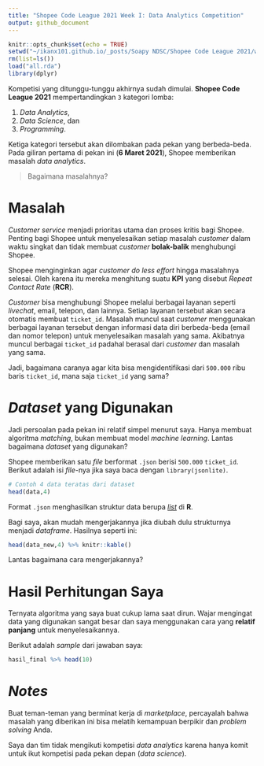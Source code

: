 ```yaml
---
title: "Shopee Code League 2021 Week I: Data Analytics Competition"
output: github_document
---
```


```r
knitr::opts_chunk$set(echo = TRUE)
setwd("~/ikanx101.github.io/_posts/Soapy NDSC/Shopee Code League 2021/week 1")
rm(list=ls())
load("all.rda")
library(dplyr)
```

Kompetisi yang ditunggu-tunggu akhirnya sudah dimulai. __Shopee Code League 2021__ mempertandingkan `3` kategori lomba:

1. _Data Analytics_,
1. _Data Science_, dan
1. _Programming_.

Ketiga kategori tersebut akan dilombakan pada pekan yang berbeda-beda. Pada giliran pertama di pekan ini (__6 Maret 2021__), Shopee memberikan masalah _data analytics_.

> Bagaimana masalahnya?

# Masalah

_Customer service_ menjadi prioritas utama dan proses kritis bagi Shopee. Penting bagi Shopee untuk menyelesaikan setiap masalah _customer_ dalam waktu singkat dan tidak membuat _customer_ __bolak-balik__ menghubungi Shopee.

Shopee menginginkan agar _customer do less effort_ hingga masalahnya selesai. Oleh karena itu mereka menghitung suatu __KPI__ yang disebut _Repeat Contact Rate_ (__RCR__).

_Customer_ bisa menghubungi Shopee melalui berbagai layanan seperti _livechat_, email, telepon, dan lainnya. Setiap layanan tersebut akan secara otomatis membuat `ticket_id`. Masalah muncul saat _customer_ menggunakan berbagai layanan tersebut dengan informasi data diri berbeda-beda (email dan nomor telepon) untuk menyelesaikan masalah yang sama. Akibatnya muncul berbagai `ticket_id` padahal berasal dari _customer_ dan masalah yang sama.

Jadi, bagaimana caranya agar kita bisa mengidentifikasi dari `500.000` ribu baris `ticket_id`, mana saja `ticket_id` yang sama?

# _Dataset_ yang Digunakan

Jadi persoalan pada pekan ini relatif simpel menurut saya. Hanya membuat algoritma _matching_, bukan membuat model _machine learning_. Lantas bagaimana _dataset_ yang digunakan?

Shopee memberikan satu _file_ berformat `.json` berisi `500.000` `ticket_id`. Berikut adalah isi _file_-nya jika saya baca dengan `library(jsonlite)`.

```r
# Contoh 4 data teratas dari dataset
head(data,4)
```

Format `.json` menghasilkan struktur data berupa [_list_](https://ikanx101.com/blog/train-r-4/#struktur-data-di-r) di __R__.

Bagi saya, akan mudah mengerjakannya jika diubah dulu strukturnya menjadi _dataframe_. Hasilnya seperti ini:

```r
head(data_new,4) %>% knitr::kable()
```

Lantas bagaimana cara mengerjakannya?

# Hasil Perhitungan Saya

Ternyata algoritma yang saya buat cukup lama saat dirun. Wajar mengingat data yang digunakan sangat besar dan saya menggunakan cara yang __relatif panjang__ untuk menyelesaikannya.

Berikut adalah _sample_ dari jawaban saya:

```r
hasil_final %>% head(10)
```

# _Notes_

Buat teman-teman yang berminat kerja di _marketplace_, percayalah bahwa masalah yang diberikan ini bisa melatih kemampuan berpikir dan _problem solving_ Anda.

Saya dan tim tidak mengikuti kompetisi _data analytics_ karena hanya komit untuk ikut kompetisi pada pekan depan (_data science_).